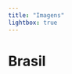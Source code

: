 ```yaml
---
title: "Imagens"
lightbox: true
---
```


# Brasil

<!--
Balança Comercial do Brasil de Produtos Aeroespaciais.

       
![](img/trade_balance_Brasil.png){fig-align="center" fig-alt="Balança Comercial do Brasil de Produtos Aeroespaciais" width=80%}



<a href="https://drive.google.com/file/d/1I4BOZkBmz46eP_RYRgoQCkWeXuR9PnUu/view?usp=sharing" target="_blank"> PDF </a> <a href="https://drive.google.com/file/d/1E27_-aU7je-DA_7Vu4O1fYxf4MywU6ew/view?usp=sharing" target="_blank"> PNG </a>
-->
